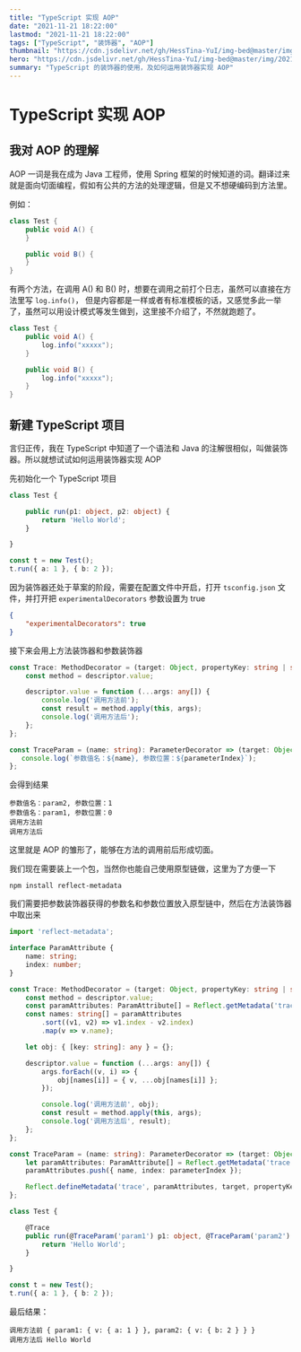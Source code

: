 ```yaml
---
title: "TypeScript 实现 AOP"
date: "2021-11-21 18:22:00"
lastmod: "2021-11-21 18:22:00"
tags: ["TypeScript", "装饰器", "AOP"]
thumbnail: "https://cdn.jsdelivr.net/gh/HessTina-YuI/img-bed@master/img/2021-11-21-01.png"
hero: "https://cdn.jsdelivr.net/gh/HessTina-YuI/img-bed@master/img/2021-11-21-02.png"
summary: "TypeScript 的装饰器的使用，及如何运用装饰器实现 AOP"
---
```


# TypeScript 实现 AOP

## 我对 AOP 的理解

AOP 一词是我在成为 Java 工程师，使用 Spring 框架的时候知道的词。翻译过来就是面向切面编程，假如有公共的方法的处理逻辑，但是又不想硬编码到方法里。

例如：

```java
class Test {
    public void A() {
    }

    public void B() {
    }
}
```

有两个方法，在调用 A() 和 B() 时，想要在调用之前打个日志，虽然可以直接在方法里写 `log.info()`，
但是内容都是一样或者有标准模板的话，又感觉多此一举了，虽然可以用设计模式等发生做到，这里接不介绍了，不然就跑题了。

```java {3,7}
class Test {
    public void A() {
        log.info("xxxxx");
    }

    public void B() {
        log.info("xxxxx");
    }
}
```

## 新建 TypeScript 项目

言归正传，我在 TypeScript 中知道了一个语法和 Java 的注解很相似，叫做装饰器。所以就想试试如何运用装饰器实现 AOP

先初始化一个 TypeScript 项目

```typescript
class Test {

    public run(p1: object, p2: object) {
        return 'Hello World';
    }

}

const t = new Test();
t.run({ a: 1 }, { b: 2 });
```

因为装饰器还处于草案的阶段，需要在配置文件中开启，打开 `tsconfig.json` 文件，并打开把 `experimentalDecorators` 参数设置为 true

```json
{
    "experimentalDecorators": true
}
```

接下来会用上方法装饰器和参数装饰器

```TypeScript
const Trace: MethodDecorator = (target: Object, propertyKey: string | symbol, descriptor: PropertyDescriptor) => {
    const method = descriptor.value;

    descriptor.value = function (...args: any[]) {
        console.log('调用方法前');
        const result = method.apply(this, args);
        console.log('调用方法后');
    };
};

const TraceParam = (name: string): ParameterDecorator => (target: Object, propertyKey: string | symbol, parameterIndex: number) => {
   console.log(`参数值名：${name}, 参数位置：${parameterIndex}`);
};
```

会得到结果

```shell
参数值名：param2, 参数位置：1
参数值名：param1, 参数位置：0
调用方法前
调用方法后
```

这里就是 AOP 的雏形了，能够在方法的调用前后形成切面。

我们现在需要装上一个包，当然你也能自己使用原型链做，这里为了方便一下

```
npm install reflect-metadata
```

我们需要把参数装饰器获得的参数名和参数位置放入原型链中，然后在方法装饰器中取出来

```TypeScript
import 'reflect-metadata';

interface ParamAttribute {
    name: string;
    index: number;
}

const Trace: MethodDecorator = (target: Object, propertyKey: string | symbol, descriptor: PropertyDescriptor) => {
    const method = descriptor.value;
    const paramAttributes: ParamAttribute[] = Reflect.getMetadata('trace', target, propertyKey) || [];
    const names: string[] = paramAttributes
        .sort((v1, v2) => v1.index - v2.index)
        .map(v => v.name);

    let obj: { [key: string]: any } = {};

    descriptor.value = function (...args: any[]) {
        args.forEach((v, i) => {
            obj[names[i]] = { v, ...obj[names[i]] };
        });

        console.log('调用方法前', obj);
        const result = method.apply(this, args);
        console.log('调用方法后', result);
    };
};

const TraceParam = (name: string): ParameterDecorator => (target: Object, propertyKey: string | symbol, parameterIndex: number) => {
    let paramAttributes: ParamAttribute[] = Reflect.getMetadata('trace', target, propertyKey) || [];
    paramAttributes.push({ name, index: parameterIndex });

    Reflect.defineMetadata('trace', paramAttributes, target, propertyKey);
};

class Test {

    @Trace
    public run(@TraceParam('param1') p1: object, @TraceParam('param2') p2: object) {
        return 'Hello World';
    }

}

const t = new Test();
t.run({ a: 1 }, { b: 2 });
```

最后结果：

```shell
调用方法前 { param1: { v: { a: 1 } }, param2: { v: { b: 2 } } }
调用方法后 Hello World
```

